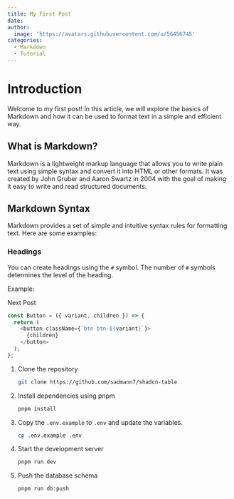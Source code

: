 ```yaml
---
title: My First Post
date:
author:
  image: 'https://avatars.githubusercontent.com/u/56456745'
categories:
  - Markdown
  - Tutorial
---
```


# Introduction

Welcome to my first post! In this article, we will explore the basics of Markdown and how it can be used to format text in a simple and efficient way.

## What is Markdown?

Markdown is a lightweight markup language that allows you to write plain text using simple syntax and convert it into HTML or other formats. It was created by John Gruber and Aaron Swartz in 2004 with the goal of making it easy to write and read structured documents.

## Markdown Syntax

Markdown provides a set of simple and intuitive syntax rules for formatting text. Here are some examples:

### Headings

You can create headings using the `#` symbol. The number of `#` symbols determines the level of the heading.

Example:

<Link href='/posts/post-2'>Next Post</Link>

```typescript
const Button = ({ variant, children }) => {
  return (
    <button className={`btn btn-${variant}`}>
      {children}
    </button>
  );
};
```

1. Clone the repository

   ```bash
   git clone https://github.com/sadmann7/shadcn-table
   ```

2. Install dependencies using pnpm

   ```bash
   pnpm install
   ```

3. Copy the `.env.example` to `.env` and update the variables.

   ```bash
   cp .env.example .env
   ```

4. Start the development server

   ```bash
   pnpm run dev
   ```

5. Push the database schema

   ```bash
   pnpm run db:push
   ```
